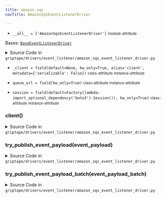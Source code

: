```yaml
---
title: amazon_sqs
navTitle: AmazonSqsEventListenerDriver

---
```


-   `__all__ = ['AmazonSqsEventListenerDriver']` <small>module-attribute</small>  <span id="griptape.drivers.event_listener.amazon_sqs.__all__"></span> 

<span id="griptape.drivers.event_listener.amazon_sqs.AmazonSqsEventListenerDriver"></span>

Bases:
 [`BaseEventListenerDriver`](base_event_listener_driver.mdx#griptape.drivers.event_listener.base_event_listener_driver.BaseEventListenerDriver "BaseEventListenerDriver (griptape.drivers.event_listener.base_event_listener_driver.BaseEventListenerDriver)")

<details><summary>Source Code in <code>griptape&#47;drivers&#47;event_listener&#47;amazon_sqs_event_listener_driver.py</code></summary>

```python
@define
class AmazonSqsEventListenerDriver(BaseEventListenerDriver):
    queue_url: str = field(kw_only=True)
    session: boto3.Session = field(default=Factory(lambda: import_optional_dependency("boto3").Session()), kw_only=True)
    _client: Optional[SQSClient] = field(default=None, kw_only=True, alias="client", metadata={"serializable": False})

    @lazy_property()
    def client(self) -> SQSClient:
        return self.session.client("sqs")

    def try_publish_event_payload(self, event_payload: dict) -> None:
        self.client.send_message(QueueUrl=self.queue_url, MessageBody=json.dumps(event_payload))

    def try_publish_event_payload_batch(self, event_payload_batch: list[dict]) -> None:
        entries: Sequence[SendMessageBatchRequestEntryTypeDef] = [
            {"Id": str(event_payload["id"]), "MessageBody": json.dumps(event_payload)}
            for event_payload in event_payload_batch
        ]

        self.client.send_message_batch(QueueUrl=self.queue_url, Entries=entries)
```

</details>

-   `_client = field(default=None, kw_only=True, alias='client', metadata={'serializable': False})` <small>class-attribute</small> <small>instance-attribute</small>  <span id="griptape.drivers.event_listener.amazon_sqs.AmazonSqsEventListenerDriver._client"></span> 

-   `queue_url = field(kw_only=True)` <small>class-attribute</small> <small>instance-attribute</small>  <span id="griptape.drivers.event_listener.amazon_sqs.AmazonSqsEventListenerDriver.queue_url"></span> 

-   `session = field(default=Factory(lambda: import_optional_dependency('boto3').Session()), kw_only=True)` <small>class-attribute</small> <small>instance-attribute</small>  <span id="griptape.drivers.event_listener.amazon_sqs.AmazonSqsEventListenerDriver.session"></span> 

<span id="griptape.drivers.event_listener.amazon_sqs.AmazonSqsEventListenerDriver.client"></span>

### client()

<details><summary>Source Code in <code>griptape&#47;drivers&#47;event_listener&#47;amazon_sqs_event_listener_driver.py</code></summary>

```python
@lazy_property()
def client(self) -> SQSClient:
    return self.session.client("sqs")
```

</details>

<span id="griptape.drivers.event_listener.amazon_sqs.AmazonSqsEventListenerDriver.try_publish_event_payload"></span>

### try_publish_event_payload(event_payload)

<details><summary>Source Code in <code>griptape&#47;drivers&#47;event_listener&#47;amazon_sqs_event_listener_driver.py</code></summary>

```python
def try_publish_event_payload(self, event_payload: dict) -> None:
    self.client.send_message(QueueUrl=self.queue_url, MessageBody=json.dumps(event_payload))
```

</details>

<span id="griptape.drivers.event_listener.amazon_sqs.AmazonSqsEventListenerDriver.try_publish_event_payload_batch"></span>

### try_publish_event_payload_batch(event_payload_batch)

<details><summary>Source Code in <code>griptape&#47;drivers&#47;event_listener&#47;amazon_sqs_event_listener_driver.py</code></summary>

```python
def try_publish_event_payload_batch(self, event_payload_batch: list[dict]) -> None:
    entries: Sequence[SendMessageBatchRequestEntryTypeDef] = [
        {"Id": str(event_payload["id"]), "MessageBody": json.dumps(event_payload)}
        for event_payload in event_payload_batch
    ]

    self.client.send_message_batch(QueueUrl=self.queue_url, Entries=entries)
```

</details>
